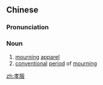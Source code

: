 ==Chinese==
{{zh-forms}}

===Pronunciation===
{{zh-pron
|m=xiàofú
|c=haau3 fuk6
|mn=qz,xm,zz:hàu-ho̍k/tw:hà-ho̍k
|cat=n
}}

===Noun===
{{zh-noun}}

# [[mourning]] [[apparel]]
# [[conventional]] [[period]] of [[mourning]] {{gloss|for a deceased elder member of one's family}}

[[zh:孝服]]